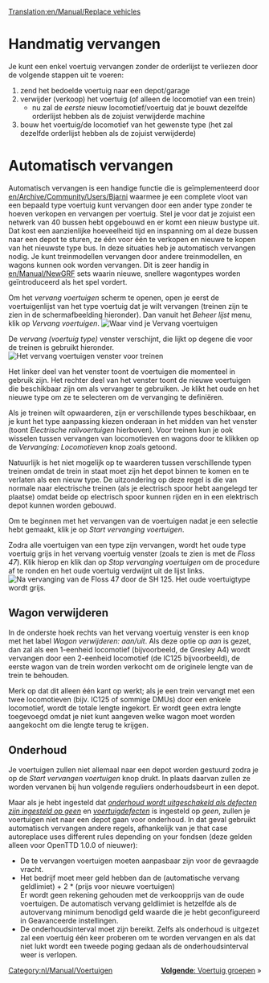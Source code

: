 [[Translation:en/Manual/Replace vehicles]]
{{nl/Manual/Tutorial/Tutorial}}

= Handmatig vervangen =

Je kunt een enkel voertuig vervangen zonder de orderlijst te verliezen door de volgende stappen uit te voeren:
#zend het bedoelde voertuig naar een depot/garage
#verwijder (verkoop) het voertuig (of alleen de locomotief van een trein)
#*nu zal de ''eerste'' nieuw locomotief/voertuig dat je bouwt dezelfde orderlijst hebben als de zojuist verwijderde machine
#bouw het voertuig/de locomotief van het gewenste type (het zal dezelfde orderlijst hebben als de zojuist verwijderde)

= Automatisch vervangen =

Automatisch vervangen is een handige functie die is geïmplementeerd door [[en/Archive/Community/Users/Bjarni]] waarmee je een complete vloot van een bepaald type voertuig kunt vervangen door een ander type zonder te hoeven verkopen en vervangen per voertuig. Stel je voor dat je zojuist een netwerk van 40 bussen hebt opgebouwd en er komt een nieuw bustype uit. Dat kost een aanzienlijke hoeveelheid tijd en inspanning om al deze bussen naar een depot te sturen, ze één voor één te verkopen en nieuwe te kopen van het nieuwste type bus. In deze situaties heb je automatisch vervangen nodig. Je kunt treinmodellen vervangen door andere treinmodellen, en wagons kunnen ook worden vervangen. Dit is zeer handig in [[en/Manual/NewGRF]] sets waarin nieuwe, snellere wagontypes worden geïntroduceerd als het spel vordert. 


Om het ''vervang voertuigen'' scherm te openen, open je eerst de voertuigenlijst van het type voertuig dat je wilt vervangen (treinen zijn te zien in de schermafbeelding hieronder). Dan vanuit het ''Beheer lijst'' menu, klik op ''Vervang voertuigen''.
[[File:en/Manual/ManageList.png|frame|none|Waar vind je ''Vervang voertuigen'']]

De ''vervang (voertuig type)'' venster verschijnt, die lijkt op degene die voor de treinen is gebruikt hieronder.
[[File:en/Manual/ReplaceTrain.png|frame|none|Het ''vervang voertuigen'' venster voor treinen]]

Het linker deel van het venster toont de voertuigen die momenteel in gebruik zijn. Het rechter deel van het venster toont de nieuwe voertuigen die beschikbaar zijn om als vervanger te gebruiken. Je klikt het oude en het nieuwe type om ze te selecteren om de vervanging te definiëren. 

Als je treinen wilt opwaarderen, zijn er verschillende types beschikbaar, en je kunt het type aanpassing kiezen onderaan in het midden van het venster (toont ''Electrische railvoertuigen'' hierboven). Voor treinen kun je ook wisselen tussen vervangen van locomotieven en wagons door te klikken op de ''Vervanging: Locomotieven'' knop zoals getoond.

Natuurlijk is het niet mogelijk op te waarderen tussen verschillende typen treinen omdat de trein in staat moet zijn het depot binnen te komen en te verlaten als een nieuw type. De uitzondering op deze regel is die van normale naar electrische treinen (als je electrisch spoor hebt aangelegd ter plaatse) omdat beide op electrisch spoor kunnen rijden en in een elektrisch depot kunnen worden gebouwd.

Om te beginnen met het vervangen van de voertuigen nadat je een selectie hebt gemaakt, klik je op ''Start vervanging voertuigen''.

Zodra alle voertuigen van een type zijn vervangen, wordt het oude type voertuig grijs in het vervang voertuig venster (zoals te zien is met de ''Floss 47''). Klik hierop en klik dan op ''Stop vervanging voertuigen'' om de procedure af te ronden en het oude voertuig verdwijnt uit de lijst links.
[[File:en/Manual/ReplaceTrain2.png|frame|none|Na vervanging van de ''Floss 47'' door de ''SH 125''. Het oude voertuigtype wordt grijs.]]

==Wagon verwijderen==
In de onderste hoek rechts van het vervang voertuig venster is een knop met het label  ''Wagon verwijderen: aan/uit''. Als deze optie op ''aan'' is gezet, dan zal als een 1-eenheid locomotief (bijvoorbeeld, de Gresley A4) wordt vervangen door een 2-eenheid locomotief (de IC125 bijvoorbeeld), de eerste wagon van de trein worden verkocht om de originele lengte van de trein te behouden. 

Merk op dat dit alleen één kant op werkt; als je een trein vervangt met een twee locomotieven (bijv. IC125 of sommige DMUs) door een enkele locomotief, wordt de totale lengte ingekort. Er wordt geen extra lengte toegevoegd omdat je niet kunt aangeven welke wagon moet worden aangekocht om die lengte terug te krijgen.

==Onderhoud==
Je voertuigen zullen niet allemaal naar een depot worden gestuurd zodra je op de ''Start vervangen voertuigen'' knop drukt. In plaats daarvan zullen ze worden vervanen bij hun volgende reguliers onderhoudsbeurt in een depot.

Maar als je hebt ingesteld dat ''[[nl/Archive/Manual/Settings/Geavanceerde instellingen/Voertuigen#disable-servicing-when-breakdowns-set-to-none|onderhoud wordt uitgeschakeld als defecten zijn ingesteld op geen]]'' en ''[[nl/Archive/Manual/Settings/Moeilijkheidsgraad#voertuigdefecten|voertuigdefecten]]'' is ingesteld op ''geen'', zullen je voertuigen niet naar een depot gaan voor onderhoud. In dat geval gebruikt automatisch vervangen andere regels, afhankelijk van je that case autoreplace uses different rules depending on your fondsen (deze gelden alleen voor OpenTTD 1.0.0 of nieuwer):
* De te vervangen voertuigen moeten aanpasbaar zijn voor de gevraagde vracht.
* Het bedrijf moet meer geld hebben dan de (automatische vervang geldlimiet) + 2 * (prijs voor nieuwe voertuigen)<br/>Er wordt geen rekening gehouden met de verkoopprijs van de oude voertuigen. De automatisch vervang geldlimiet is hetzelfde als de autovervang minimum benodigd geld waarde die je hebt geconfigureerd in Geavanceerde instellingen.
* De onderhoudsinterval moet zijn bereikt. Zelfs als onderhoud is uitgezet zal een voertuig één keer proberen om te worden vervangen en als dat niet lukt wordt een tweede poging gedaan als de onderhoudsinterval weer is verlopen.

<span style="float: right">[[nl/Manual/Voertuig groepen|'''Volgende''': Voertuig groepen]] &raquo;</span>

[[Category:nl/Manual/Voertuigen]]